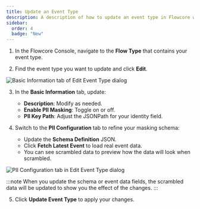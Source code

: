 ```yaml
---
title: Update an Event Type
description: A description of how to update an event type in Flowcore with PII
sidebar:
  order: 4
  badge: "New"
---
```



1. In the Flowcore Console, navigate to the **Flow Type** that contains your event type.

2. Find the event type you want to update and click **Edit**.
<Image src={EditEventTypeScreen1} alt="Basic Information tab of Edit Event Type dialog" />

3. In the **Basic Information** tab, update:
   - **Description**: Modify as needed.
   - **Enable PII Masking**: Toggle on or off.
   - **PII Key Path**: Adjust the JSONPath for your identity field.

4. Switch to the **PII Configuration** tab to refine your masking schema:
   - Update the **Schema Definition** JSON.
   - Click **Fetch Latest Event** to load real event data.
   - You can see scrambled data to preview how the data will look when scrambled.
<Image src={EditEventTypeScreen2} alt="PII Configuration tab in Edit Event Type dialog" />

:::note
  When you update the schema or event data fields, the scrambled data will be updated to show you the effect of the changes.
:::

5. Click **Update Event Type** to apply your changes.

